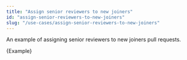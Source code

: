 ---
title: "Assign senior reviewers to new joiners"
id: "assign-senior-reviewers-to-new-joiners"
slug: "/use-cases/assign-senior-reviewers-to-new-joiners"
---


An example of assigning senior reviewers to new joiners pull requests.

<CodeBlock language="yml" title="reviewpad.yml">{Example}</CodeBlock>
